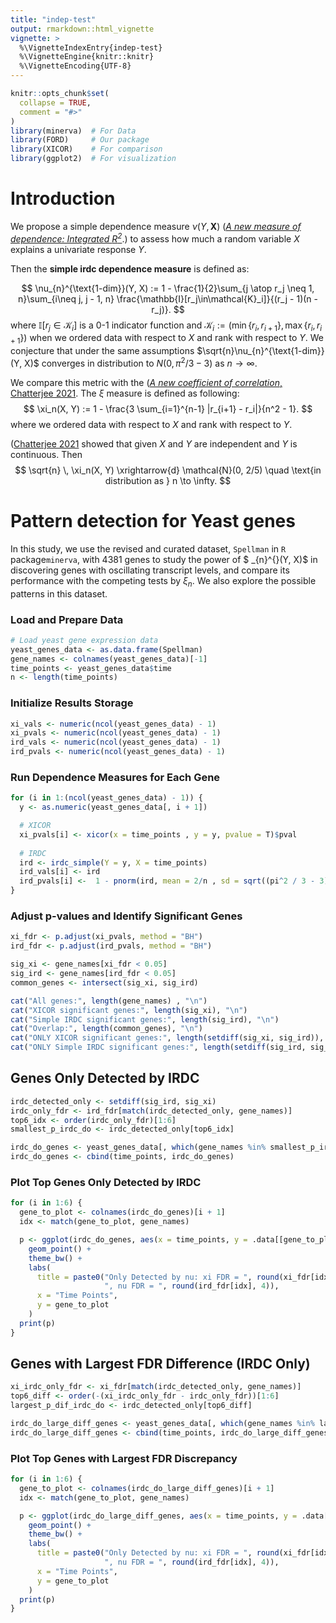 ```yaml
---
title: "indep-test"
output: rmarkdown::html_vignette
vignette: >
  %\VignetteIndexEntry{indep-test}
  %\VignetteEngine{knitr::knitr}
  %\VignetteEncoding{UTF-8}
---
```


```r
knitr::opts_chunk$set(
  collapse = TRUE,
  comment = "#>"
)
library(minerva)  # For Data
library(FORD)     # Our package
library(XICOR)    # For comparison
library(ggplot2)  # For visualization
```

# Introduction

We propose a simple dependence measure $\nu(Y, \mathbf{X})$ ([*A new measure of dependence: Integrated $R^2$*](https://arxiv.org/pdf/1910.12327.pdf).) to assess how much a random variable $X$ explains a univariate response $Y$.



Then the **simple irdc dependence measure** is defined as:

$$
    \nu_{n}^{\text{1-dim}}(Y, X) := 1 - \frac{1}{2}\sum_{j \atop r_j \neq 1, n}\sum_{i\neq j, j - 1, n} \frac{\mathbb{I}[r_j\in\mathcal{K}_i]}{(r_j - 1)(n - r_j)}.
$$
where $\mathbb{I}[r_j\in\mathcal{K}_i]$ is a 0-1 indicator function and $\mathcal{K}_i := (\min\{r_i, r_{i + 1}\}, \max\{r_{i}, r_{i + 1}\})$ when we ordered data with respect to $X$ and rank with respect to $Y$.  We conjecture that under the same assumptions $\sqrt{n}\nu_{n}^{\text{1-dim}}(Y, X)$ converges in distribution to $N(0, \pi^2/3 - 3)$ as $n\rightarrow\infty$.

We compare this metric with the ([*A new coefficient of correlation*, Chatterjee 2021](https://www.tandfonline.com/doi/full/10.1080/01621459.2020.1758115).
The $\xi$ measure is defined as following:
$$
\xi_n(X, Y) := 1 - \frac{3 \sum_{i=1}^{n-1} |r_{i+1} - r_i|}{n^2 - 1}.
$$
where we ordered data with respect to $X$ and rank with respect to $Y$.

([Chatterjee 2021](https://www.tandfonline.com/doi/full/10.1080/01621459.2020.1758115)
showed that given $X$ and $Y$ are independent and $Y$ is continuous. Then
$$
\sqrt{n} \, \xi_n(X, Y) \xrightarrow{d} \mathcal{N}(0, 2/5) \quad \text{in distribution as } n \to \infty.
$$

# Pattern detection for Yeast genes

In this study, we use the revised and curated dataset, `Spellman` in `R` package`minerva`, with 4381 genes to study the power of $ \nu_{n}^{\text{1-dim}}(Y, X)$ in discovering genes with oscillating transcript levels, and compare its performance with the competing
tests by $\xi_n$. We also explore the possible patterns in this dataset.

### Load and Prepare Data

```r
# Load yeast gene expression data
yeast_genes_data <- as.data.frame(Spellman)
gene_names <- colnames(yeast_genes_data)[-1]
time_points <- yeast_genes_data$time
n <- length(time_points)
```

### Initialize Results Storage

```r
xi_vals <- numeric(ncol(yeast_genes_data) - 1)
xi_pvals <- numeric(ncol(yeast_genes_data) - 1)
ird_vals <- numeric(ncol(yeast_genes_data) - 1)
ird_pvals <- numeric(ncol(yeast_genes_data) - 1)
```

### Run Dependence Measures for Each Gene

```r
for (i in 1:(ncol(yeast_genes_data) - 1)) {
  y <- as.numeric(yeast_genes_data[, i + 1])

  # XICOR
  xi_pvals[i] <- xicor(x = time_points , y = y, pvalue = T)$pval
  
  # IRDC
  ird <- irdc_simple(Y = y, X = time_points)
  ird_vals[i] <- ird
  ird_pvals[i] <-  1 - pnorm(ird, mean = 2/n , sd = sqrt((pi^2 / 3 - 3)/n))
}
```

### Adjust p-values and Identify Significant Genes

```r
xi_fdr <- p.adjust(xi_pvals, method = "BH")
ird_fdr <- p.adjust(ird_pvals, method = "BH")

sig_xi <- gene_names[xi_fdr < 0.05]
sig_ird <- gene_names[ird_fdr < 0.05]
common_genes <- intersect(sig_xi, sig_ird)

cat("All genes:", length(gene_names) , "\n")
cat("XICOR significant genes:", length(sig_xi), "\n")
cat("Simple IRDC significant genes:", length(sig_ird), "\n")
cat("Overlap:", length(common_genes), "\n")
cat("ONLY XICOR significant genes:", length(setdiff(sig_xi, sig_ird)), "\n")
cat("ONLY Simple IRDC significant genes:", length(setdiff(sig_ird, sig_xi)), "\n")
```
## Genes Only Detected by IRDC

```r
irdc_detected_only <- setdiff(sig_ird, sig_xi)
irdc_only_fdr <- ird_fdr[match(irdc_detected_only, gene_names)]
top6_idx <- order(irdc_only_fdr)[1:6]
smallest_p_irdc_do <- irdc_detected_only[top6_idx]

irdc_do_genes <- yeast_genes_data[, which(gene_names %in% smallest_p_irdc_do) + 1]
irdc_do_genes <- cbind(time_points, irdc_do_genes)
```

### Plot Top Genes Only Detected by IRDC

```r
for (i in 1:6) {
  gene_to_plot <- colnames(irdc_do_genes)[i + 1]
  idx <- match(gene_to_plot, gene_names)

  p <- ggplot(irdc_do_genes, aes(x = time_points, y = .data[[gene_to_plot]])) +
    geom_point() +
    theme_bw() +
    labs(
      title = paste0("Only Detected by nu: xi FDR = ", round(xi_fdr[idx], 4),
                     ", nu FDR = ", round(ird_fdr[idx], 4)),
      x = "Time Points",
      y = gene_to_plot
    )
  print(p)
}
```

## Genes with Largest FDR Difference (IRDC Only)

```r
xi_irdc_only_fdr <- xi_fdr[match(irdc_detected_only, gene_names)]
top6_diff <- order(-(xi_irdc_only_fdr - irdc_only_fdr))[1:6]
largest_p_dif_irdc_do <- irdc_detected_only[top6_diff]

irdc_do_large_diff_genes <- yeast_genes_data[, which(gene_names %in% largest_p_dif_irdc_do) + 1]
irdc_do_large_diff_genes <- cbind(time_points, irdc_do_large_diff_genes)
```

### Plot Top Genes with Largest FDR Discrepancy

```r
for (i in 1:6) {
  gene_to_plot <- colnames(irdc_do_large_diff_genes)[i + 1]
  idx <- match(gene_to_plot, gene_names)

  p <- ggplot(irdc_do_large_diff_genes, aes(x = time_points, y = .data[[gene_to_plot]])) +
    geom_point() +
    theme_bw() +
    labs(
      title = paste0("Only Detected by nu: xi FDR = ", round(xi_fdr[idx], 4),
                     ", nu FDR = ", round(ird_fdr[idx], 4)),
      x = "Time Points",
      y = gene_to_plot
    )
  print(p)
}
```


